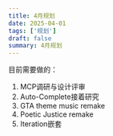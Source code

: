 ```yaml
---
title: 4月规划
date: 2025-04-01
tags: ['规划']
draft: false
summary: 4月规划
---
```


目前需要做的：

1. MCP调研与设计评审
2. Auto-Complete接着研究
3. GTA theme music remake
4. Poetic Justice remake
5. Iteration嵌套
